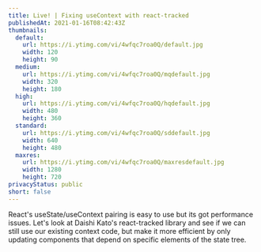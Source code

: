 ```yaml
---
title: Live! | Fixing useContext with react-tracked
publishedAt: 2021-01-16T08:42:43Z
thumbnails:
  default:
    url: https://i.ytimg.com/vi/4wfqc7roa0Q/default.jpg
    width: 120
    height: 90
  medium:
    url: https://i.ytimg.com/vi/4wfqc7roa0Q/mqdefault.jpg
    width: 320
    height: 180
  high:
    url: https://i.ytimg.com/vi/4wfqc7roa0Q/hqdefault.jpg
    width: 480
    height: 360
  standard:
    url: https://i.ytimg.com/vi/4wfqc7roa0Q/sddefault.jpg
    width: 640
    height: 480
  maxres:
    url: https://i.ytimg.com/vi/4wfqc7roa0Q/maxresdefault.jpg
    width: 1280
    height: 720
privacyStatus: public
short: false
---
```

  
React's useState/useContext pairing is easy to use but its got performance issues. Let's look at Daishi Kato's react-tracked library and see if we can still use our existing context code, but make it more efficient by only updating components that depend on specific elements of the state tree.
